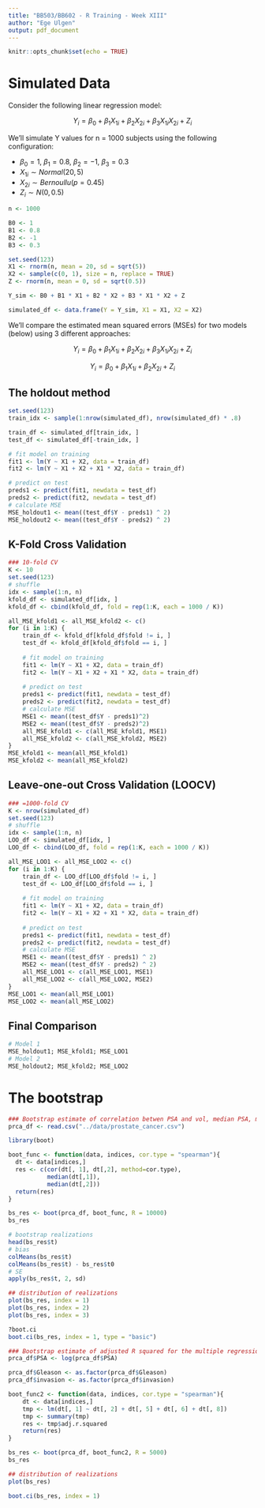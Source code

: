 ```yaml
---
title: "BB503/BB602 - R Training - Week XIII"
author: "Ege Ulgen"
output: pdf_document
---
```


```r
knitr::opts_chunk$set(echo = TRUE)
```

# Simulated Data

Consider the following linear regression model:

$$Y_i = \beta_0 + \beta_1 X_{1i} + \beta_2 X_{2i} + \beta_3 X_{1i}X_{2i} + Z_i$$

We'll simulate Y values for n = 1000 subjects using the following configuration:

-   $\beta_0=1$, $\beta_1=0.8$, $\beta_2=-1$, $\beta_3=0.3$
-   $X_{1i} \sim Normal(20, 5)$
-   $X_{2i} \sim Bernoullu(p=0.45)$
-   $Z_i \sim N(0, 0.5)$

```r
n <- 1000

B0 <- 1
B1 <- 0.8
B2 <- -1
B3 <- 0.3

set.seed(123)
X1 <- rnorm(n, mean = 20, sd = sqrt(5))
X2 <- sample(c(0, 1), size = n, replace = TRUE)
Z <- rnorm(n, mean = 0, sd = sqrt(0.5))

Y_sim <- B0 + B1 * X1 + B2 * X2 + B3 * X1 * X2 + Z

simulated_df <- data.frame(Y = Y_sim, X1 = X1, X2 = X2)
```

We'll compare the estimated mean squared errors (MSEs) for two models (below) using 3 different approaches:

$$Y_i = \beta_0 + \beta_1 X_{1i} + \beta_2 X_{2i} + \beta_3 X_{1i}X_{2i} + Z_i$$

$$Y_i = \beta_0 + \beta_1 X_{1i} + \beta_2 X_{2i} + Z_i$$

## The holdout method

```r
set.seed(123)
train_idx <- sample(1:nrow(simulated_df), nrow(simulated_df) * .8)

train_df <- simulated_df[train_idx, ]
test_df <- simulated_df[-train_idx, ]

# fit model on training
fit1 <- lm(Y ~ X1 + X2, data = train_df)
fit2 <- lm(Y ~ X1 + X2 + X1 * X2, data = train_df)

# predict on test
preds1 <- predict(fit1, newdata = test_df)
preds2 <- predict(fit2, newdata = test_df)
# calculate MSE
MSE_holdout1 <- mean((test_df$Y - preds1) ^ 2)
MSE_holdout2 <- mean((test_df$Y - preds2) ^ 2)
```

## K-Fold Cross Validation

```r
### 10-fold CV
K <- 10
set.seed(123)
# shuffle
idx <- sample(1:n, n)
kfold_df <- simulated_df[idx, ]
kfold_df <- cbind(kfold_df, fold = rep(1:K, each = 1000 / K))

all_MSE_kfold1 <- all_MSE_kfold2 <- c()
for (i in 1:K) {
    train_df <- kfold_df[kfold_df$fold != i, ]
    test_df <- kfold_df[kfold_df$fold == i, ]
    
    # fit model on training
    fit1 <- lm(Y ~ X1 + X2, data = train_df)
    fit2 <- lm(Y ~ X1 + X2 + X1 * X2, data = train_df)
    
    # predict on test
    preds1 <- predict(fit1, newdata = test_df)
    preds2 <- predict(fit2, newdata = test_df)
    # calculate MSE
    MSE1 <- mean((test_df$Y - preds1)^2)
    MSE2 <- mean((test_df$Y - preds2)^2)
    all_MSE_kfold1 <- c(all_MSE_kfold1, MSE1)
    all_MSE_kfold2 <- c(all_MSE_kfold2, MSE2)
}
MSE_kfold1 <- mean(all_MSE_kfold1)
MSE_kfold2 <- mean(all_MSE_kfold2)
```

## Leave-one-out Cross Validation (LOOCV)

```r
### =1000-fold CV
K <- nrow(simulated_df)
set.seed(123)
# shuffle
idx <- sample(1:n, n)
LOO_df <- simulated_df[idx, ]
LOO_df <- cbind(LOO_df, fold = rep(1:K, each = 1000 / K))

all_MSE_LOO1 <- all_MSE_LOO2 <- c()
for (i in 1:K) {
    train_df <- LOO_df[LOO_df$fold != i, ]
    test_df <- LOO_df[LOO_df$fold == i, ]
    
    # fit model on training
    fit1 <- lm(Y ~ X1 + X2, data = train_df)
    fit2 <- lm(Y ~ X1 + X2 + X1 * X2, data = train_df)
    
    # predict on test
    preds1 <- predict(fit1, newdata = test_df)
    preds2 <- predict(fit2, newdata = test_df)
    # calculate MSE
    MSE1 <- mean((test_df$Y - preds1) ^ 2)
    MSE2 <- mean((test_df$Y - preds2) ^ 2)
    all_MSE_LOO1 <- c(all_MSE_LOO1, MSE1)
    all_MSE_LOO2 <- c(all_MSE_LOO2, MSE2)
}
MSE_LOO1 <- mean(all_MSE_LOO1)
MSE_LOO2 <- mean(all_MSE_LOO2)
```

## Final Comparison

```r
# Model 1
MSE_holdout1; MSE_kfold1; MSE_LOO1
# Model 2
MSE_holdout2; MSE_kfold2; MSE_LOO2
```

# The bootstrap

```r
### Bootstrap estimate of correlation betwen PSA and vol, median PSA, median vol
prca_df <- read.csv("../data/prostate_cancer.csv")

library(boot)

boot_func <- function(data, indices, cor.type = "spearman"){
  dt <- data[indices,]
  res <- c(cor(dt[, 1], dt[,2], method=cor.type),
           median(dt[,1]),
           median(dt[,2]))
  return(res)
}

bs_res <- boot(prca_df, boot_func, R = 10000)
bs_res

# bootstrap realizations
head(bs_res$t)
# bias
colMeans(bs_res$t)
colMeans(bs_res$t) - bs_res$t0
# SE
apply(bs_res$t, 2, sd)

## distribution of realizations
plot(bs_res, index = 1)
plot(bs_res, index = 2)
plot(bs_res, index = 3)

?boot.ci
boot.ci(bs_res, index = 1, type = "basic")
```

```r
### Bootstrap estimate of adjusted R squared for the multiple regression model from week 11
prca_df$PSA <- log(prca_df$PSA)

prca_df$Gleason <- as.factor(prca_df$Gleason)
prca_df$invasion <- as.factor(prca_df$invasion)

boot_func2 <- function(data, indices, cor.type = "spearman"){
    dt <- data[indices,]
    tmp <- lm(dt[, 1] ~ dt[, 2] + dt[, 5] + dt[, 6] + dt[, 8])
    tmp <- summary(tmp)
    res <- tmp$adj.r.squared
    return(res)
}

bs_res <- boot(prca_df, boot_func2, R = 5000)
bs_res

## distribution of realizations
plot(bs_res)

boot.ci(bs_res, index = 1)
```

